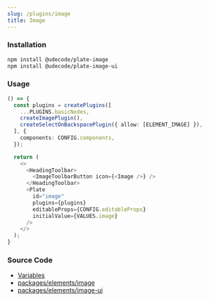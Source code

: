 ```yaml
---
slug: /plugins/image
title: Image
---
```


### Installation

```bash npm2yarn
npm install @udecode/plate-image
npm install @udecode/plate-image-ui
```

### Usage

```ts live
() => {
  const plugins = createPlugins([
    ...PLUGINS.basicNodes,
    createImagePlugin(),
    createSelectOnBackspacePlugin({ allow: [ELEMENT_IMAGE] }),
  ], {
    components: CONFIG.components,
  });

  return (
    <>
      <HeadingToolbar>
        <ImageToolbarButton icon={<Image />} />
      </HeadingToolbar>
      <Plate
        id="image"
        plugins={plugins}
        editableProps={CONFIG.editableProps}
        initialValue={VALUES.image}
      />
    </>
  );
}
```

### Source Code

- [Variables](https://github.com/udecode/plate/blob/main/docs/src/live/live.tsx)
- [packages/elements/image](https://github.com/udecode/plate/tree/main/packages/elements/image/src)
- [packages/elements/image-ui](https://github.com/udecode/plate/tree/main/packages/elements/image-ui/src)
